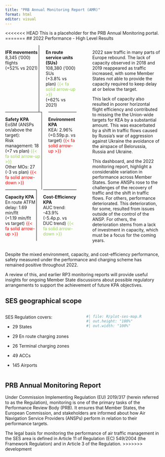 ```yaml
---
title: "PRB Annual Monitoring Report (AMR)"
format: html
editor: visual
---
```


<<<<<<< HEAD
This is a placeholder for the PRB Annual Monitoring portal.
=======
## 2022 Performance - High Level Results

::: columns
::: {.column width="50%"}
::: text-centered
::: columns
::: {.column width="50%" style="border-right: 1px solid black;"}
::: text-pad-top
**IFR movements** <br>8,345 ('000) flights <br>(+52% vs 2021) <br>[-]{style="color:white;"}
:::
:::

::: {.column width="50%"}
::: text-pad-top
**En route service units (SUs)** <br>108,380 ('000) SUs <br>(+3.8% vs plan) [{{< fa solid arrow-up >}}]{style="color: #92d050;"} <br>(+62% vs 2021)
:::
:::
:::

::: columns
::: {.column width="50%" style="border-right: 1px solid black; border-top: 1px solid black; "}
::: text-pad-top
**Safety KPA** <br>EoSM (ANSPs on/above the target): <br>Risk management: 18 (+7 vs plan) [{{< fa solid arrow-up >}}]{style="color: #92d050;"} <br>Other MOs: 27 (-3 vs plan) [{{< fa solid arrow-down >}}]{style="color: #FF0000;"}
:::
:::

::: {.column width="50%" style="border-top: 1px solid black;"}
::: text-pad-top
**Environment KPA** <br>KEA: 2.96% <br>(+0.59p.p. vs target) [{{< fa solid arrow-up >}}]{style="color: #FF0000;"}
:::
:::
:::

::: columns
::: {.column width="50%" style="border-right: 1px solid black; border-top: 1px solid black;"}
::: text-pad-top
**Capacity KPA** <br>En route ATFM delay: 1.69 min/flt <br>(+1.19 min/flt vs target) [{{< fa solid arrow-up >}}]{style="color: #FF0000;"}
:::
:::

::: {.column width="50%" style="border-top: 1px solid black;"}
::: text-pad-top
**Cost-Efficiency KPA** <br>AUC trend: -43.9% <br>(-5.4p.p. vs DUC trend) [{{< fa solid arrow-down >}}]{style="color: #92d050;"}
:::
:::
:::
:::
:::

<!-- empy column for space -->

::: {.column width="2%"}
:::

::: {.column width="48%"}
2022 saw traffic in many parts of Europe rebound. The lack of capacity observed in 2018 and 2019 reappeared as traffic increased, with some Member States not able to provide the capacity required to keep delay at or below the target.

This lack of capacity also resulted in poorer horizontal flight efficiency and contributed to missing the the Union-wide targets for KEA by a substantial amount. This was exacerbated by a shift in traffic flows caused by Russia’s war of aggression against Ukraine the avoidance of the airspace of Belorussia, Russia and Ukraine. 

This dashboard, and the 2022 monitoring report, highlight a considerable variation in performance across Member States. Some ANSPs rose to the challenges of the recovery of traffic and the shift in traffic flows. For others, performance deteriorated. This deterioration, for some, resulted from issues outside of the control of the ANSP. For others, the deterioration stems from a lack of investment in capacity, which must be a focus for the coming years.

:::
:::

Despite the mixed environment, capacity, and cost-efficiency performance, safety measured under the performance and charging scheme has remained positive throughout 2022.

A review of this, and earlier RP3 monitoring reports will provide useful insights for ongoing Member State discussions about possible regulatory arrangements to support the achievement of future KPA objectives.

## SES geographical scope

::: columns
::: {.column width="50%"}
SES Regulation covers:

-   29 States

-   29 En route charging zones

-   26 Terminal charging zones

-   49 ACCs

-   145 Airports
:::

::: {.column width="50%"}
```r
#| file: R/plot-ses-map.R
#| out.height: "100%"
#| out.width: "100%"
```
:::
:::

## PRB Annual Monitoring Report

Under Commission Implementing Regulation (EU) 2019/317 (herein referred to as the Regulation), monitoring is one of the primary tasks of the Performance Review Body (PRB). It ensures that Member States, the European Commission, and stakeholders are informed about how Air Navigation Service Providers (ANSPs) perform in relation to their performance targets.

The legal basis for monitoring the performance of air traffic management in the SES area is defined in Article 11 of Regulation (EC) 549/2004 (the Framework Regulation) and in Article 3 of the Regulation.
>>>>>>> development
